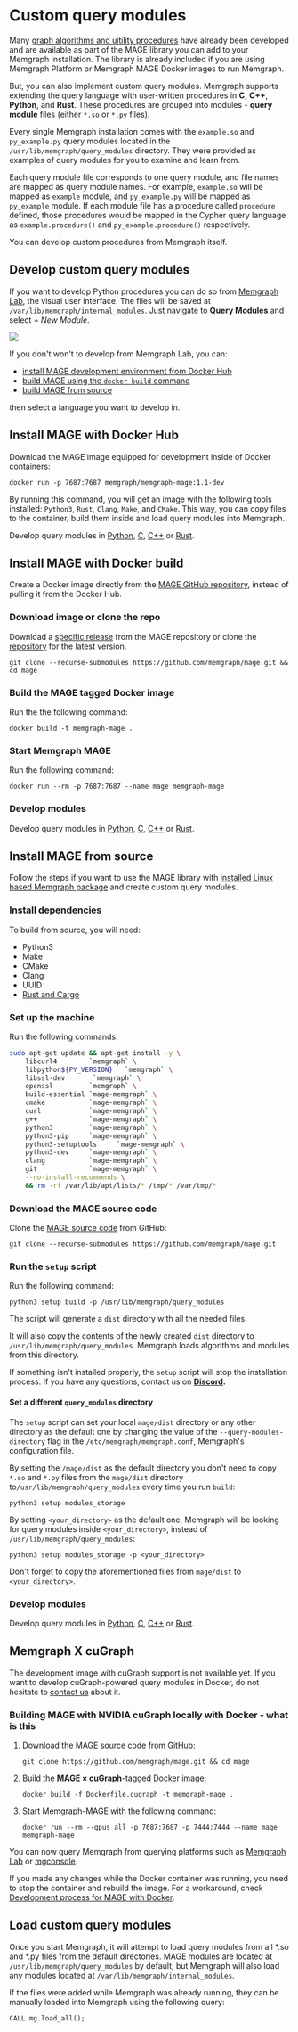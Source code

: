 
# Custom query modules

Many [graph algorithms and uitility
procedures](/advanced-algorithms/available-algorithms) have already been
developed and are available as part of the MAGE library you can add to your
Memgraph installation. The library is already included if you are using Memgraph
Platform or Memgraph MAGE Docker images to run Memgraph.

But, you can also implement custom query modules. Memgraph supports extending
the query language with user-written procedures in **C**, **C++**, **Python**,
and **Rust**. These procedures are grouped into modules - **query module** files
(either `*.so` or `*.py` files).

Every single Memgraph installation comes with the `example.so` and
`py_example.py` query modules located in the `/usr/lib/memgraph/query_modules`
directory. They were provided as examples of query modules for you to examine
and learn from.

Each query module file corresponds to one query module, and file names are
mapped as query module names. For example, `example.so` will be mapped as
`example` module, and `py_example.py` will be mapped as `py_example` module. If
each module file has a procedure called `procedure` defined, those procedures
would be mapped in the Cypher query language as `example.procedure()` and
`py_example.procedure()` respectively.

You can develop custom procedures from Memgraph itself. 

## Develop custom query modules

If you want to develop Python procedures you can do so from [Memgraph
Lab](/data-visualization), the visual user interface. The files will be saved at
`/var/lib/memgraph/internal_modules`. Just navigate to **Query Modules** and
select *+ New Module*.

![](/pages/custom-query-modules/memgraph_lab_query_modules.png)

If you don't won't to develop from Memgraph Lab, you can:
- [install MAGE development environment from Docker Hub](#install-mage-with-docker-hub)
- [build MAGE using the `docker build` command](#install-mage-with-docker-build)
- [build MAGE from source](#install-mage-from-source)

then select a language you want to develop in. 

## Install MAGE with Docker Hub

Download the MAGE image equipped for development inside of Docker containers:

```shell
docker run -p 7687:7687 memgraph/memgraph-mage:1.1-dev
```

By running this command, you will get an image with the following tools
installed: `Python3`, `Rust`, `Clang`, `Make`, and `CMake`. This way, you can
copy files to the container, build them inside and load query modules into
Memgraph.

Develop query modules in [Python](/custom-query-modules/python),
[C](/custom-query-modules/c), [C++](/custom-query-modules/cpp) or
[Rust](https://github.com/memgraph/mage/tree/main/rust/rsmgp-example). 

## Install MAGE with Docker build

<Steps>

Create a Docker image directly from the [MAGE GitHub
repository](https://github.com/memgraph/mage), instead of pulling it from the
Docker Hub.

### Download image or clone the repo

Download a [specific release](https://github.com/memgraph/mage/releases) from
the MAGE repository or clone the [repository](https://github.com/memgraph/mage) for the latest
version.

```shell
git clone --recurse-submodules https://github.com/memgraph/mage.git && cd mage
```

### Build the MAGE tagged Docker image 

Run the the following command:

```shell
docker build -t memgraph-mage .
```

### Start Memgraph MAGE 

Run the following command:

```shell
docker run --rm -p 7687:7687 --name mage memgraph-mage
```

### Develop modules

Develop query modules in [Python](/custom-query-modules/python),
[C](/custom-query-modules/c), [C++](/custom-query-modules/cpp) or
[Rust](https://github.com/memgraph/mage/tree/main/rust/rsmgp-example). 

</Steps>

## Install MAGE from source

Follow the steps if you want to use the MAGE library with [installed Linux based
Memgraph package](/getting-started/install-memgraph) and create custom query modules. 

<Steps>

### Install dependencies

To build from source, you will need:
- Python3
- Make
- CMake
- Clang
- UUID 
- [Rust and Cargo](https://doc.rust-lang.org/cargo/getting-started/installation.html)

### Set up the machine

Run the following commands: 

```bash
sudo apt-get update && apt-get install -y \
    libcurl4        `memgraph` \
    libpython${PY_VERSION}   `memgraph` \
    libssl-dev       `memgraph` \
    openssl         `memgraph` \
    build-essential `mage-memgraph` \
    cmake           `mage-memgraph` \
    curl            `mage-memgraph` \
    g++             `mage-memgraph` \
    python3         `mage-memgraph` \
    python3-pip     `mage-memgraph` \
    python3-setuptools     `mage-memgraph` \
    python3-dev     `mage-memgraph` \
    clang           `mage-memgraph` \
    git             `mage-memgraph` \
    --no-install-recommends \
    && rm -rf /var/lib/apt/lists/* /tmp/* /var/tmp/*
```

### Download the MAGE source code

Clone the [MAGE source code](https://github.com/memgraph/mage) from GitHub:

```
git clone --recurse-submodules https://github.com/memgraph/mage.git
```


### Run the `setup` script

Run the following command: 

```shell
python3 setup build -p /usr/lib/memgraph/query_modules
```

The script will generate a `dist` directory with all the needed files.

It will also copy the contents of the newly created `dist` directory to
`/usr/lib/memgraph/query_modules`. Memgraph loads algorithms and modules from
this directory. 

If something isn't installed properly, the `setup` script will stop the
installation process. If you have any questions, contact us on
**[Discord](https://discord.gg/memgraph).**

#### Set a different `query_modules` directory

The `setup` script can set your local `mage/dist` directory or any other
directory as the default one by changing the value of the
`--query-modules-directory` flag in the `/etc/memgraph/memgraph.conf`,
Memgraph's configuration file. 

By setting the `/mage/dist` as the default directory you don't need to copy
`*.so` and `*.py` files from the `mage/dist` directory
to`/usr/lib/memgraph/query_modules` every time you run `build`:

```
python3 setup modules_storage
```

By setting `<your_directory>` as the default one, Memgraph will be looking for
query modules inside `<your_directory>`, instead of `/usr/lib/memgraph/query_modules`:

```
python3 setup modules_storage -p <your_directory>
```

Don't forget to copy the aforementioned files from `mage/dist` to
`<your_directory>`.

### Develop modules

Develop query modules in [Python](/custom-query-modules/python),
[C](/custom-query-modules/c), [C++](/custom-query-modules/cpp) or
[Rust](https://github.com/memgraph/mage/tree/main/rust/rsmgp-example). 

</Steps>

## Memgraph X cuGraph

<Callout type="info">

The development image with cuGraph support is not available yet. If you want to
develop cuGraph-powered query modules in Docker, do not hesitate to [contact
us](https://memgraph.com/community) about it.

</Callout>

### Building MAGE with NVIDIA cuGraph locally with Docker - what is this

1.  Download the MAGE source code from
    [GitHub](https://github.com/memgraph/mage):

    ```shell
    git clone https://github.com/memgraph/mage.git && cd mage
    ```

2.  Build the **MAGE × cuGraph**-tagged Docker image:

    ```shell
    docker build -f Dockerfile.cugraph -t memgraph-mage .
    ```

3.  Start Memgraph-MAGE with the following command:
    ```shell
    docker run --rm --gpus all -p 7687:7687 -p 7444:7444 --name mage memgraph-mage
    ```

<Callout type="info">

You can now query Memgraph from querying platforms such as [Memgraph
Lab](https://memgraph.com/product/lab) or
[mgconsole](https://github.com/memgraph/mgconsole).

If you made any changes while the Docker container was running, you need to stop
the container and rebuild the image. For a workaround, check [Development
process for MAGE with
Docker](/installation/docker-build.md#developing-mage-with-docker).

</Callout>

## Load custom query modules

Once you start Memgraph, it will attempt to load query modules from all *.so and
*.py files from the default directories. MAGE modules are located at
`/usr/lib/memgraph/query_modules` by default, but Memgraph will also load any
modules located at `/var/lib/memgraph/internal_modules`.

If the files were added while Memgraph was already running, they can be manually
loaded into Memgraph using the following query:

```
CALL mg.load_all();
```